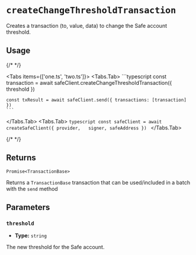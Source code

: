 
# `createChangeThresholdTransaction`

Creates a transaction (to, value, data) to change the Safe account threshold.

## Usage

{/* <!-- vale off --> */}

<Tabs items={['one.ts', 'two.ts']}>
  <Tabs.Tab>
    ```typescript
    const transaction = await safeClient.createChangeThresholdTransaction({
      threshold
    })

    const txResult = await safeClient.send({ transactions: [transaction] })
    ```
  </Tabs.Tab>
  <Tabs.Tab>
    ```typescript
      const safeClient = await createSafeClient({
        provider,  
        signer,
        safeAddress
      })
    ```
  </Tabs.Tab>
</Tabs>

{/* <!-- vale on --> */}

## Returns

`Promise<TransactionBase>`

Returns a `TransactionBase` transaction that can be used/included in a batch with the `send` method

## Parameters

### `threshold`

- **Type:** `string`

The new threshold for the Safe account.

